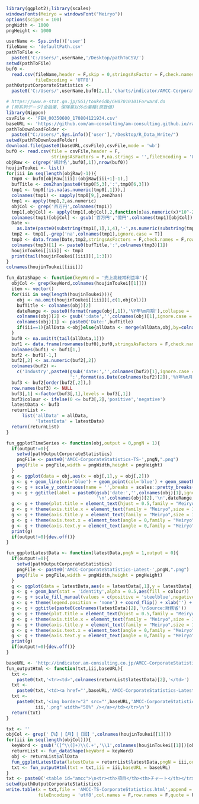 ```r
library(ggplot2);library(scales)
windowsFonts(Meiryo = windowsFont("Meiryo"))
options(scipen = 100)
pngWidth <- 1000
pngHeight <- 1000
```

```r
userName <- Sys.info()['user']
fileName <- 'defaultPath.csv'
pathToFile <-
  paste0('C:/Users/',userName,'/Desktop/pathToCSV/')
setwd(pathToFile)
buf0 <-
  read.csv(fileName,header = F,skip = 0,stringsAsFactor = F,check.names = F,
           fileEncoding = 'UTF8')
pathOutputCorporateStatistics <-
  paste0('C:/Users/',userName,buf0[2,1],'charts/indicator/AMCC-CorporateStatistics/')
```

```r
# https://www.e-stat.go.jp/SG1/toukeidb/GH07010101Forward.do
# [時系列データ]金融業、保険業以外の業種(原数値)
library(Nippon)
csvFile <- 'FEH_00350600_170804121934.csv'
baseURL <- 'https://github.com/am-consulting/am-consulting.github.io/raw/master/csv/csvData/TSdata/'
pathToDownloadFolder <-
  paste0("C:/Users/",Sys.info()['user'],"/Desktop/R_Data_Write/")
setwd(pathToDownloadFolder)
download.file(paste0(baseURL,csvFile),csvFile,mode = 'wb')
buf0 <- read.csv(file = csvFile,header = F,
                 stringsAsFactors = F,na.strings = '',fileEncoding = 'UTF8')
objRaw <- c(grep('統計名',buf0[,1]),nrow(buf0))
houjinToukei <- list()
for(iii in seq(length(objRaw)-1)){
  tmp0 <- buf0[objRaw[iii]:(objRaw[iii+1]-1),]
  bufTitle <- zen2han(paste0(tmp0[5,3],':',tmp0[6,3]))
  tmp1 <- tmp0[!is.na(as.numeric(tmp0[,1])),]
  colnames(tmp1) <- sapply(tmp0[9,],zen2han)
  tmp1 <- apply(tmp1,2,as.numeric)
  objCol <- grep('百万円',colnames(tmp1))
  tmp1[,objCol] <- apply(tmp1[,objCol],2,function(x)as.numeric(x)*10^-2)
  colnames(tmp1)[objCol] <- gsub('百万円','億円',colnames(tmp1)[objCol])
  Date <-
    as.Date(paste0(substring(tmp1[,1],1,4),'-',as.numeric(substring(tmp1[,1],5,5))*3,'-1'))
  tmp2 <- tmp1[,-grep('na',colnames(tmp1),ignore.case = T)]
  tmp3 <- data.frame(Date,tmp2,stringsAsFactors = F,check.names = F,row.names = NULL)
  colnames(tmp3)[1] <- paste0(bufTitle,':',colnames(tmp3)[1]) 
  houjinToukei[[iii]] <- tmp3
  print(tail(houjinToukei[[iii]][,1:3]))
}
colnames(houjinToukei[[iii]])
```

```r
fun_dataShape <- function(keyWord = '売上高経常利益率'){
  objCol <- grep(keyWord,colnames(houjinToukei[[1]]))
  item <- vector()  
  for(iii in seq(length(houjinToukei))){
    obj <- na.omit(houjinToukei[[iii]][,c(1,objCol)])
    bufTitle <- colnames(obj)[2]
    dateRange <- paste0(format(range(obj[,1]),'%Y年%m月期'),collapse = '~')
    colnames(obj)[2] <- gsub(':date','',colnames(obj)[1],ignore.case = T)
    colnames(obj)[1] <- paste0('Date:',bufTitle)
    if(iii==1){allData <-obj}else{allData <- merge(allData,obj,by=colnames(obj)[1],all=T)}
  }
  buf0 <- na.omit(t(tail(allData,1)))
  buf1 <- data.frame(rownames(buf0),buf0,stringsAsFactors = F,check.names = F,row.names = NULL)
  colnames(buf1) <- buf1[1,]
  buf2 <- buf1[-1,]
  buf2[,2] <- as.numeric(buf2[,2])
  colnames(buf2) <- 
    c('Industry',paste0(gsub('date:','',colnames(buf2)[1],ignore.case = T),
                        ':',format(as.Date(colnames(buf2)[2]),'%Y年%m月期')))
  buf3 <- buf2[order(buf2[,2]),]
  row.names(buf3) <- NULL
  buf3[,1] <-factor(buf3[,1],levels = buf3[,1])
  buf3$colour <- ifelse(0 <= buf3[,2],'positive','negative')
  latestData <- buf3
  returnList <-
      list('allData' = allData,
           'latestData' = latestData)
  return(returnList)
}
```

```r
fun_ggplotTimeSeries <- function(obj,output = 0,pngN = 1){
  if(output!=0){
    setwd(pathOutputCorporateStatistics)
    pngFile <- paste0('AMCC-CorporateStatistics-TS-',pngN,".png")
    png(file = pngFile,width = pngWidth,height = pngHeight)
  }
  g <- ggplot(data = obj,aes(x = obj[,1],y = obj[,2]))
  g <- g + geom_line(col='blue') + geom_point(col='blue') + geom_smooth(col='red') + xlab('')
  g <- g + scale_y_continuous(name = '',breaks = scales::pretty_breaks(10),sec.axis = dup_axis())
  g <- g + ggtitle(label = paste0(gsub('date:','',colnames(obj)[1],ignore.case = T),
                                  '\n',colnames(obj)[2],'\n',dateRange,'\nSource:財務省'))
  g <- g + theme(plot.title = element_text(hjust = 0.5,family = "Meiryo",size = 20))
  g <- g + theme(axis.title.x = element_text(family = "Meiryo",size = 16))
  g <- g + theme(axis.title.y = element_text(family = "Meiryo",size = 16))
  g <- g + theme(axis.text.x = element_text(angle = 0,family = "Meiryo",size = 16,vjust = 0.5))
  g <- g + theme(axis.text.y = element_text(angle = 0,family = "Meiryo",size = 16))
  print(g)
  if(output!=0){dev.off()}
}  
```

```r
fun_ggplotLatestData <- function(latestData,pngN = 1,output = 0){
  if(output!=0){
    setwd(pathOutputCorporateStatistics)
    pngFile <- paste0('AMCC-CorporateStatistics-Latest-',pngN,".png")
    png(file = pngFile,width = pngWidth,height = pngHeight)
  }
  g <- ggplot(data = latestData,aes(x = latestData[,1],y = latestData[,2]))
  g <- g + geom_bar(stat = 'identity',alpha = 0.5,aes(fill = colour))
  g <- g + scale_fill_manual(values = c(positive = 'steelblue',negative = 'firebrick1'))
  g <- g + theme(legend.position = 'none') + coord_flip() + xlab('') + ylab('')
  g <- g + ggtitle(paste0(colnames(latestData)[2],'\nSource:財務省'))
  g <- g + theme(plot.title = element_text(hjust = 0.5,family = "Meiryo",size = 20))
  g <- g + theme(axis.title.x = element_text(family = "Meiryo",size = 16))
  g <- g + theme(axis.title.y = element_text(family = "Meiryo",size = 16))
  g <- g + theme(axis.text.x = element_text(angle = 0,family = "Meiryo",size = 16,vjust = 0.5))
  g <- g + theme(axis.text.y = element_text(angle = 0,family = "Meiryo",size = 16))
  print(g)
  if(output!=0){dev.off()}
}
```

```r
baseURL <- 'http://indicator.am-consulting.co.jp/AMCC-CorporateStatistics/'
fun_outputHtml <- function(txt,iii,baseURL){
  txt <-
    paste0(txt,'<tr><td>',colnames(returnList$latestData)[2],'</td>')
  txt <- 
    paste0(txt,'<td><a href="',baseURL,'AMCC-CorporateStatistics-Latest-',iii,'.png">')
  txt <- 
    paste0(txt,'<img border="2" src="',baseURL,'AMCC-CorporateStatistics-Latest-',
           iii,'.png" width="50%" /></a></td></tr>\n')
  return(txt)
}
```

```r
txt <- ''
objCol <- grep('【%】|【月】|【回】',colnames(houjinToukei[[1]]))
for(iii in seq(length(objCol))){
  keyWord <- gsub('([^\\(]+)\\(.+','\\1',colnames(houjinToukei[[1]])[objCol[iii]])
  returnList <- fun_dataShape(keyWord = keyWord)
  obj <- returnList$allData
  fun_ggplotLatestData(latestData = returnList$latestData,pngN = iii,output = 1)
  txt <- fun_outputHtml(txt = txt,iii = iii,baseURL = baseURL)
}
txt <- paste0('<table id="amcc">\n<tr><th>項目</th><th>チャート</th></tr>\n',txt,'</table>')
setwd(pathOutputCorporateStatistics)
write.table(x = txt,file = 'AMCC-TS-CorporateStatistics.html',append = F,
            fileEncoding = 'utf8',col.names = F,row.names = F,quote = F)
```
